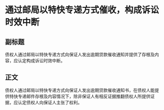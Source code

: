# 通过邮局以特快专递方式催收，构成诉讼时效中断
## 副标题
债权人通过邮局以特快专递方式向保证人发出逾期贷款催收通知并提供了存根及内容，应认定构成诉讼时效中断。
## 正文
债权人通过邮局以特快专递方式向保证人发出逾期贷款催收通知书，在债权人能提供特快专递邮件存根及内容情况下，除非保证人有相反证据推翻债权人所提供证据，应认定债权人向保证人主张了权利。